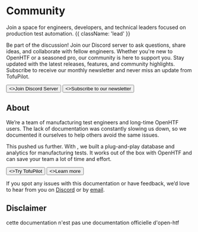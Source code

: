 
# Community

Join a space for engineers, developers, and technical leaders focused on production test automation. {{ className: 'lead' }}

Be part of the discussion! Join our Discord server to ask questions, share ideas, and collaborate with fellow engineers. Whether you're new to OpenHTF or a seasoned pro, our community is here to support you. Stay updated with the latest releases, features, and community highlights. Subscribe to receive our monthly newsletter and never miss an update from TofuPilot.

<div className="not-prose mb-8 mt-6 flex gap-3">
  <Button href="https://discord.gg/UVC5qeRR" variant="discord" arrow="right">
    <>Join Discord Server</>
  </Button>
  <Button href="/sdks" variant="outline">
    <>Subscribe to our newsletter</>
  </Button>
</div>

## About

We’re a team of manufacturing test engineers and long-time OpenHTF users. The lack of documentation was constantly slowing us down, so we documented it ourselves to help others avoid the same issues.

This pushed us further. With <TofuPilotLink utmMedium="community" />, we built a plug-and-play database and analytics for manufacturing tests. It works out of the box with OpenHTF and can save your team a lot of time and effort.

<div className="not-prose mb-8 mt-6 flex gap-3">
  <Button href="https://tofupilot.com/" arrow="right">
    <>Try TofuPilot</>
  </Button>
  <Button href="https://tofupilot.com/" variant="outline">
    <>Learn more</>
  </Button>
</div>

If you spot any issues with this documentation or have feedback, we’d love to hear from you on [Discord](https://discord.gg/UVC5qeRR) or by [email](mailto:support@tofupilot.com).

## Disclaimer

cette documentation n'est pas une documentation officielle d'open-htf
